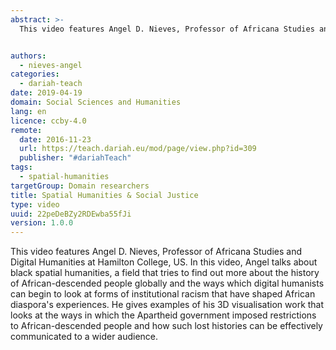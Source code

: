 ```yaml
---
abstract: >-
  This video features Angel D. Nieves, Professor of Africana Studies and Digital Humanities at Hamilton College, US, talking about the field of black spatial humanities.


authors:
  - nieves-angel
categories:
  - dariah-teach
date: 2019-04-19
domain: Social Sciences and Humanities
lang: en
licence: ccby-4.0
remote:
  date: 2016-11-23
  url: https://teach.dariah.eu/mod/page/view.php?id=309
  publisher: "#dariahTeach"
tags:
  - spatial-humanities
targetGroup: Domain researchers
title: Spatial Humanities & Social Justice
type: video
uuid: 22peDeBZy2RDEwba55fJi
version: 1.0.0
---
```


This video features Angel D. Nieves, Professor of Africana Studies and Digital Humanities at Hamilton College, US. In this video, Angel talks about black spatial humanities, a field that tries to find out more about the history of African-descended people globally and the ways which digital humanists can begin to look at forms of institutional racism that have shaped African diaspora's experiences. He gives examples of his 3D visualisation work that looks at the ways in which the Apartheid government imposed restrictions to African-descended people and how such lost histories can be effectively communicated to a wider audience.

<VideoCard
  title="DH in Practice"
  subtitle="Spatial Humanities & Social Justice"
  id="9mAiyn6gMJw"
  image="images/angel-nieves.jpg"
/>
